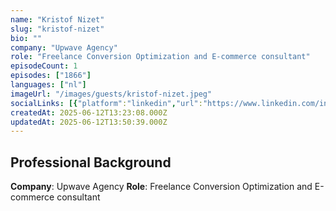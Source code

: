 ```yaml
---
name: "Kristof Nizet"
slug: "kristof-nizet"
bio: ""
company: "Upwave Agency"
role: "Freelance Conversion Optimization and E-commerce consultant"
episodeCount: 1
episodes: ["1866"]
languages: ["nl"]
imageUrl: "/images/guests/kristof-nizet.jpeg"
socialLinks: [{"platform":"linkedin","url":"https://www.linkedin.com/in/kristofnizet/"}]
createdAt: 2025-06-12T13:23:08.000Z
updatedAt: 2025-06-12T13:50:39.000Z
---
```


## Professional Background

**Company**: Upwave Agency
**Role**: Freelance Conversion Optimization and E-commerce consultant
